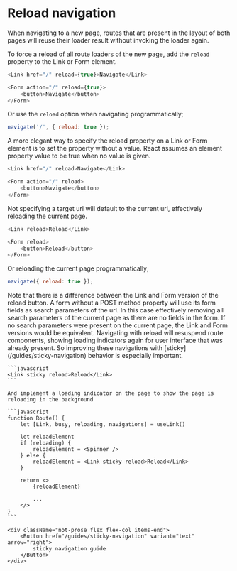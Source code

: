 # Reload navigation

When navigating to a new page, routes that are present in the layout of both pages will reuse their loader result without invoking the loader again.

To force a reload of all route loaders of the new page, add the `reload` property to the Link or Form element.

```javascript
<Link href="/" reload={true}>Navigate</Link>

<Form action="/" reload={true}>
	<button>Navigate</button>
</Form>
```

Or use the `reload` option when navigating programmatically;

```javascript
navigate('/', { reload: true });
```

<Info>
A more elegant way to specify the reload property on a Link or Form element is to set the property without a value. React assumes an element property value to be true when no value is given.

```javascript
<Link href="/" reload>Navigate</Link>

<Form action="/" reload>
	<button>Navigate</button>
</Form>
```

</Info>

Not specifying a target url will default to the current url, effectively reloading the current page.

```javascript
<Link reload>Reload</Link>

<Form reload>
	<button>Reload</button>
</Form>
```

Or reloading the current page programmatically;

```javascript
navigate({ reload: true });
```

<Warning>
	Note that there is a difference between the Link and Form version of the
	reload button. A form without a POST method property will use its form fields
	as search parameters of the url. In this case effectively removing all search
	parameters of the current page as there are no fields in the form. If no
	search parameters were present on the current page, the Link and Form versions
	would be equivalent.
</Warning>

<Info>
	Navigating with reload will resuspend route components, showing loading indicators again for user interface that was already present. 
	So improving these navigations with [sticky](/guides/sticky-navigation) behavior is especially important.

    ```javascript
    <Link sticky reload>Reload</Link>
    ```

    And implement a loading indicator on the page to show the page is reloading in the background

    ```javascript
    function Route() {
    	let [Link, busy, reloading, navigations] = useLink()

    	let reloadElement
    	if (reloading) {
    		reloadElement = <Spinner />
    	} else {
    		reloadElement = <Link sticky reload>Reload</Link>
    	}

    	return <>
    		{reloadElement}

    		...
    	</>
    }
    ```

    <div className="not-prose flex flex-col items-end">
    	<Button href="/guides/sticky-navigation" variant="text" arrow="right">
    		sticky navigation guide
    	</Button>
    </div>

</Info>
